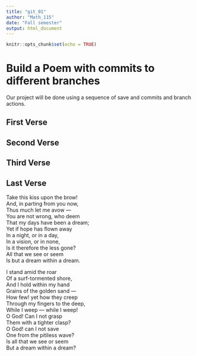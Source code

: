 ```yaml
---
title: "git_01"
author: "Math_115"
date: "Fall semester"
output: html_document
---
```


```r
knitr::opts_chunk$set(echo = TRUE)
```
# Build a Poem with commits to different branches
Our project will be done using a sequence of save and commits and branch actions.
<!-- Do not modify or change any text in "!--" bracketed areas such as this --- these are instructions to
you, if you change any of this the git program will notice it and compromise your git merging strategy !-->

## First Verse 
<!--Put the first five lines of a poem by Lewis Carrol in this section!-->

## Second Verse
<!--Put the first five lines of a poem by Robert Frost here!-->

## Third Verse
<!--Put the first two verses of The Walrus and the Carpenter here!-->

## Last Verse
<!--Put a short poem you created using chatGPT of 20 to 30 lines,here!-->

Take this kiss upon the brow!  
And, in parting from you now,  
Thus much let me avow —  
You are not wrong, who deem  
That my days have been a dream;  
Yet if hope has flown away  
In a night, or in a day,  
In a vision, or in none,  
Is it therefore the less gone?   
All that we see or seem  
Is but a dream within a dream.  
  
I stand amid the roar  
Of a surf-tormented shore,  
And I hold within my hand  
Grains of the golden sand —  
How few! yet how they creep  
Through my fingers to the deep,  
While I weep — while I weep!   
O God! Can I not grasp  
Them with a tighter clasp?  
O God! can I not save  
One from the pitiless wave?  
Is all that we see or seem   
But a dream within a dream?  
